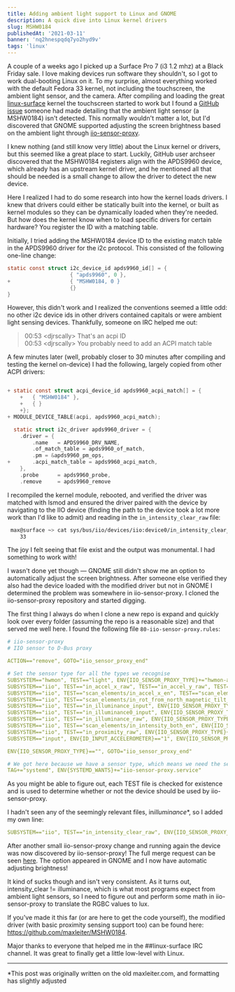 ```yaml
---
title: Adding ambient light support to Linux and GNOME
description: A quick dive into Linux kernel drivers
slug: MSHW0184
publishedAt: '2021-03-11'
banner: 'nq2hnespqdq7yo2hyd9v'
tags: 'linux'
---
```


A couple of a weeks ago I picked up a Surface Pro 7 (i3 1.2 mhz) at a Black Friday sale. I love making devices run software they shouldn't, so I got to work dual-booting Linux on it. To my surprise, almost everything worked with the default Fedora 33 kernel, not including the touchscreen, the ambient light sensor, and the camera. After compiling and loading the great [linux-surface](https://github.com/linux-surface/linux-surface) kernel the touchscreen started to work but I found a [GitHub issue](https://github.com/linux-surface/linux-surface/issues/121) someone had made detailing that the ambient light sensor (a MSHW0184) isn't detected. This normally wouldn't matter a lot, but I'd discovered that GNOME supported adjusting the screen brightness based on the ambient light through [iio-sensor-proxy](https://gitlab.freedesktop.org/hadess/iio-sensor-proxy/).

I knew nothing (and still know very little) about the Linux kernel or drivers, but this seemed like a great place to start. Luckily, GitHub user archseer discovered that the MSHW0184 registers align with the APDS9960 device, which already has an upstream kernel driver, and he mentioned all that should be needed is a small change to allow the driver to detect the new device.

Here I realized I had to do some research into how the kernel loads drivers. I knew that drivers could either be statically built into the kernel, or built as kernel modules so they can be dynamically loaded when they're needed. But how does the kernel know when to load specific drivers for certain hardware? You register the ID with a matching table.

Initially, I tried adding the MSHW0184 device ID to the existing match table in the APDS9960 driver for the i2c protocol. This consisted of the following one-line change:

```c
static const struct i2c_device_id apds9960_id[] = {
                    { "apds9960", 0 },
+                   { "MSHW0184, 0 }
                    {}
}
```

However, this didn't work and I realized the conventions seemed a little odd: no other i2c device ids in other drivers contained capitals or were ambient light sensing devices. Thankfully, someone on IRC helped me out:

> 00:53 &#60;djrscally&#62; That's an acpi ID <br />
> 00:53 &#60;djrscally&#62; You probably need to add an ACPI match table

A few minutes later (well, probably closer to 30 minutes after compiling and testing the kernel on-device) I had the following, largely copied from other ACPI drivers:

```c

+ static const struct acpi_device_id apds9960_acpi_match[] = {
    +	{ "MSHW0184" },
    +	{ }
    +};
+ MODULE_DEVICE_TABLE(acpi, apds9960_acpi_match);

  static struct i2c_driver apds9960_driver = {
    .driver = {
        .name	= APDS9960_DRV_NAME,
        .of_match_table = apds9960_of_match,
        .pm	= &apds9960_pm_ops,
+       .acpi_match_table = apds9960_acpi_match,
    },
    .probe		= apds9960_probe,
    .remove		= apds9960_remove

```

I recompiled the kernel module, rebooted, and verified the driver was matched with lsmod and ensured the driver paired with the device by navigating to the IIO device (finding the path to the device took a lot more work than I'd like to admit) and reading in the `in_intensity_clear_raw` file:

```sh
 max@surface ~> cat sys/bus/iio/devices/iio:device0/in_intensity_clear_raw
    33
```

The joy I felt seeing that file exist and the output was monumental. I had something to work with!

I wasn't done yet though — GNOME still didn't show me an option to automatically adjust the screen brightness. After someone else verified they also had the device loaded with the modified driver but not in GNOME I determined the problem was somewhere in iio-sensor-proxy. I cloned the iio-sensor-proxy repository and started digging.

The first thing I always do when I clone a new repo is expand and quickly look over every folder (assuming the repo is a reasonable size) and that served me well here. I found the following file `80-iio-sensor-proxy.rules`:

```yml
# iio-sensor-proxy
# IIO sensor to D-Bus proxy

ACTION=="remove", GOTO="iio_sensor_proxy_end"

# Set the sensor type for all the types we recognise
SUBSYSTEM=="hwmon", TEST=="light", ENV{IIO_SENSOR_PROXY_TYPE}+="hwmon-als"
SUBSYSTEM=="iio", TEST=="in_accel_x_raw", TEST=="in_accel_y_raw", TEST=="in_accel_z_raw", ENV{IIO_SENSOR_PROXY_TYPE}+="iio-poll-accel"
SUBSYSTEM=="iio", TEST=="scan_elements/in_accel_x_en", TEST=="scan_elements/in_accel_y_en", TEST=="scan_elements/in_accel_z_en", ENV{IIO_SENSOR_PROXY_TYPE}+="iio-buffer-accel"
SUBSYSTEM=="iio", TEST=="scan_elements/in_rot_from_north_magnetic_tilt_comp_en", ENV{IIO_SENSOR_PROXY_TYPE}+="iio-buffer-compass"
SUBSYSTEM=="iio", TEST=="in_illuminance_input", ENV{IIO_SENSOR_PROXY_TYPE}+="iio-poll-als"
SUBSYSTEM=="iio", TEST=="in_illuminance0_input", ENV{IIO_SENSOR_PROXY_TYPE}+="iio-poll-als"
SUBSYSTEM=="iio", TEST=="in_illuminance_raw", ENV{IIO_SENSOR_PROXY_TYPE}+="iio-poll-als"
SUBSYSTEM=="iio", TEST=="scan_elements/in_intensity_both_en", ENV{IIO_SENSOR_PROXY_TYPE}+="iio-buffer-als"
SUBSYSTEM=="iio", TEST=="in_proximity_raw", ENV{IIO_SENSOR_PROXY_TYPE}+="iio-poll-proximity"
SUBSYSTEM=="input", ENV{ID_INPUT_ACCELEROMETER}=="1", ENV{IIO_SENSOR_PROXY_TYPE}+="input-accel"

ENV{IIO_SENSOR_PROXY_TYPE}=="", GOTO="iio_sensor_proxy_end"

# We got here because we have a sensor type, which means we need the service
TAG+="systemd", ENV{SYSTEMD_WANTS}+="iio-sensor-proxy.service"
```

As you might be able to figure out, each TEST file is checked for existence and is used to determine whether or not the device should be used by iio-sensor-proxy.

I hadn't seen any of the seemingly relevant files, in*illuminance*\*, so I added my own line:

```yml
SUBSYSTEM=="iio", TEST=="in_intensity_clear_raw", ENV{IIO_SENSOR_PROXY_TYPE}+="iio-poll-als"
```

After another small iio-sensor-proxy change and running again the device was now discovered by iio-sensor-proxy! The full merge request can be seen [here](https://gitlab.freedesktop.org/hadess/iio-sensor-proxy/-/merge_requests/319). The option appeared in GNOME and I now have automatic adjusting brightness!

It kind of sucks though and isn't very consistent. As it turns out, intensity_clear != illuminance, which is what most programs expect from ambient light sensors, so I need to figure out and perform some math in iio-sensor-proxy to translate the RGBC values to lux.

If you've made it this far (or are here to get the code yourself), the modified driver (with basic proximity sensing support too) can be found here: https://github.com/maxleiter/MSHW0184.

Major thanks to everyone that helped me in the ##linux-surface IRC channel. It was great to finally get a little low-level with Linux.

---

\*This post was originally written on the old maxleiter.com, and formatting has slightly adjusted
